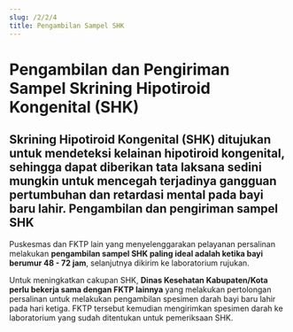 ```yaml
---
slug: /2/2/4
title: Pengambilan Sampel SHK
---
```


# Pengambilan dan Pengiriman Sampel Skrining Hipotiroid Kongenital (SHK)
**Skrining Hipotiroid Kongenital (SHK)** ditujukan untuk mendeteksi kelainan hipotiroid kongenital, sehingga dapat diberikan tata laksana sedini mungkin untuk mencegah terjadinya gangguan pertumbuhan dan retardasi mental pada bayi baru lahir.
<Tabs>
<TabItem value='puskesmas' label='Puskesmas'>
Pengambilan dan pengiriman sampel SHK
</TabItem>
</Tabs>
---

Puskesmas dan FKTP lain yang menyelenggarakan pelayanan persalinan melakukan **pengambilan sampel SHK paling ideal adalah ketika bayi berumur 48 - 72 jam**, selanjutnya dikirim ke laboratorium rujukan.

Untuk meningkatkan cakupan SHK, **Dinas Kesehatan Kabupaten/Kota perlu bekerja sama dengan FKTP lainnya** yang melakukan pertolongan persalinan untuk melakukan pengambilan spesimen darah bayi baru lahir pada hari ketiga. FKTP tersebut kemudian mengirimkan spesimen darah ke laboratorium yang sudah ditentukan untuk pemeriksaan SHK.
